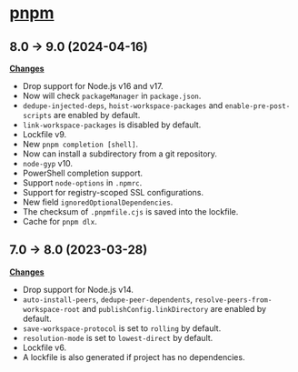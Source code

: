 # [pnpm](https://github.com/pnpm/pnpm/releases)

## 8.0 → 9.0 (2024-04-16)

**[Changes](https://github.com/pnpm/pnpm/releases/tag/v9.0.0)**

- Drop support for Node.js v16 and v17.
- Now will check `packageManager` in `package.json`.
- `dedupe-injected-deps`, `hoist-workspace-packages` and `enable-pre-post-scripts` are enabled by default.
- `link-workspace-packages` is disabled by default.
- Lockfile v9.
- New `pnpm completion [shell]`.
- Now can install a subdirectory from a git repository.
- `node-gyp` v10.
- PowerShell completion support.
- Support `node-options` in `.npmrc`.
- Support for registry-scoped SSL configurations.
- New field `ignoredOptionalDependencies`.
- The checksum of `.pnpmfile.cjs` is saved into the lockfile.
- Cache for `pnpm dlx`.

## 7.0 → 8.0 (2023-03-28)

**[Changes](https://github.com/pnpm/pnpm/releases/tag/v8.0.0)**

- Drop support for Node.js v14.
- `auto-install-peers`, `dedupe-peer-dependents`, `resolve-peers-from-workspace-root` and `publishConfig.linkDirectory` are enabled by default.
- `save-workspace-protocol` is set to `rolling` by default.
- `resolution-mode` is set to `lowest-direct` by default.
- Lockfile v6.
- A lockfile is also generated if project has no dependencies.
